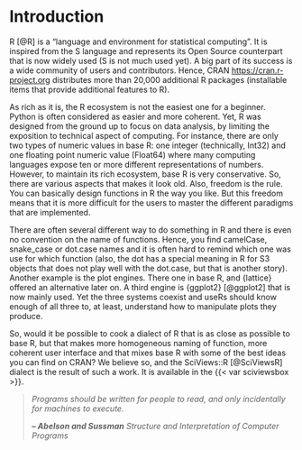 # Introduction

R [@R] is a "language and environment for statistical computing". It is inspired from the S language and represents its Open Source counterpart that is now widely used (S is not much used yet). A big part of its success is a wide community of users and contributors. Hence, CRAN <https://cran.r-project.org> distributes more than 20,000 additional R packages (installable items that provide additional features to R).

As rich as it is, the R ecosystem is not the easiest one for a beginner. Python is often considered as easier and more coherent. Yet, R was designed from the ground up to focus on data analysis, by limiting the exposition to technical aspect of computing. For instance, there are only two types of numeric values in base R: one integer (technically, Int32) and one floating point numeric value (Float64) where many computing languages expose ten or more different representations of numbers. However, to maintain its rich ecosystem, base R is very conservative. So, there are various aspects that makes it look old. Also, freedom is the rule. You can basically design functions in R the way you like. But this freedom means that it is more difficult for the users to master the different paradigms that are implemented.

There are often several different way to do something in R and there is even no convention on the name of functions. Hence, you find camelCase, snake_case or dot.case names and it is often hard to remind which one was use for which function (also, the dot has a special meaning in R for S3 objects that does not play well with the dot.case, but that is another story). Another example is the plot engines. There one in base R, and {lattice} offered an alternative later on. A third engine is {ggplot2} [@ggplot2] that is now mainly used. Yet the three systems coexist and useRs should know enough of all three to, at least, understand how to manipulate plots they produce.

So, would it be possible to cook a dialect of R that is as close as possible to base R, but that makes more homogeneous naming of function, more coherent user interface and that mixes base R with some of the best ideas you can find on CRAN? We believe so, and the SciViews::R [@SciViewsR] dialect is the result of such a work. It is available in the {{< var sciviewsbox >}}.

> *Programs should be written for people to read, and only incidentally for machines to execute.*
>
> ***-- Abelson and Sussman** Structure and Interpretation of Computer Programs*
